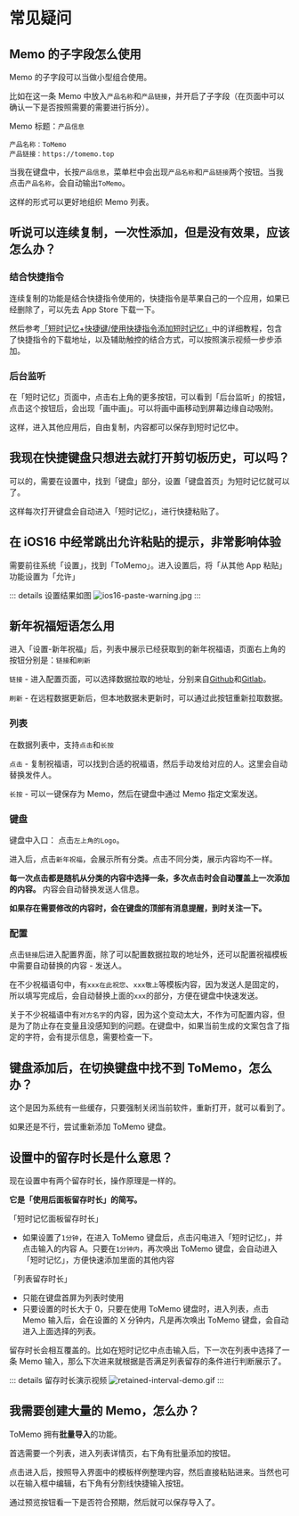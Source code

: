 # 常见疑问

## Memo 的子字段怎么使用

Memo 的子字段可以当做小型组合使用。

比如在这一条 Memo 中放入`产品名称`和`产品链接`，并开启了子字段（在页面中可以确认一下是否按照需要的需要进行拆分）。

Memo 标题：`产品信息`

```内容
产品名称：ToMemo
产品链接：https://tomemo.top
```

当我在键盘中，长按`产品信息`，菜单栏中会出现`产品名称`和`产品链接`两个按钮。当我点击`产品名称`，会自动输出`ToMemo`。

这样的形式可以更好地组织 Memo 列表。

## 听说可以连续复制，一次性添加，但是没有效果，应该怎么办？

### 结合快捷指令

连续复制的功能是结合快捷指令使用的，快捷指令是苹果自己的一个应用，如果已经删除了，可以先去 App Store 下载一下。

然后参考[「短时记忆+快捷键/使用快捷指令添加短时记忆」](/short-term-memory-advance/)中的详细教程，包含了快捷指令的下载地址，以及辅助触控的结合方式，可以按照演示视频一步步添加。

### 后台监听

在「短时记忆」页面中，点击右上角的更多按钮，可以看到「后台监听」的按钮，点击这个按钮后，会出现「画中画」。可以将画中画移动到屏幕边缘自动吸附。

这样，进入其他应用后，自由复制，内容都可以保存到短时记忆中。

## 我现在快捷键盘只想进去就打开剪切板历史，可以吗？

可以的，需要在设置中，找到「键盘」部分，设置「键盘首页」为短时记忆就可以了。

这样每次打开键盘会自动进入「短时记忆」，进行快捷粘贴了。

## 在 iOS16 中经常跳出允许粘贴的提示，非常影响体验

需要前往系统「设置」，找到「ToMemo」。进入设置后，将「从其他 App 粘贴」功能设置为「允许」

::: details 设置结果如图
![ios16-paste-warning.jpg](/images/questions/ios16-paste-warning.jpg)
:::

## 新年祝福短语怎么用

进入「设置-新年祝福」后，列表中展示已经获取到的新年祝福语，页面右上角的按钮分别是：`链接`和`刷新`

`链接` - 进入配置页面，可以选择数据拉取的地址，分别来自[Github](https://raw.iqiq.io/le0zh0u/ToMemo-doc/happynewyear-data/data/happy_newyear.json)和[Gitlab](https://gitlab.com/leozhou/ToMemo-doc/-/raw/happynewyear-data/data/happy_newyear.json)。

`刷新` - 在远程数据更新后，但本地数据未更新时，可以通过此按钮重新拉取数据。

### 列表

在数据列表中，支持`点击`和`长按`

`点击` - 复制祝福语，可以找到合适的祝福语，然后手动发给对应的人。这里会自动替换发件人。

`长按` - 可以一键保存为 Memo，然后在键盘中通过 Memo 指定文案发送。

### 键盘

键盘中入口： 点击`左上角的Logo`。

进入后，点击`新年祝福`，会展示所有分类。点击不同分类，展示内容均不一样。

**每一次点击都是随机从分类的内容中选择一条，多次点击时会自动覆盖上一次添加的内容。** 内容会自动替换发送人信息。

**如果存在需要修改的内容时，会在键盘的顶部有消息提醒，到时关注一下。**

### 配置

点击`链接`后进入配置界面，除了可以配置数据拉取的地址外，还可以配置祝福模板中需要自动替换的内容 - 发送人。

在不少祝福语句中，有`xxx在此祝您`、`xxx敬上`等模板内容，因为发送人是固定的，所以填写完成后，会自动替换上面的`xxx`的部分，方便在键盘中快速发送。

关于不少祝福语中有`对方名字`的内容，因为这个变动太大，不作为可配置内容，但是为了防止存在变量且没感知到的问题。在键盘中，如果当前生成的文案包含了指定的字符，会有提示信息，需要检查一下。

## 键盘添加后，在切换键盘中找不到 ToMemo，怎么办？

这个是因为系统有一些缓存，只要强制关闭当前软件，重新打开，就可以看到了。

如果还是不行，尝试重新添加 ToMemo 键盘。

## 设置中的留存时长是什么意思？

现在设置中有两个留存时长，操作原理是一样的。

**它是「使用后面板留存时长」的简写。**

「短时记忆面板留存时长」

- 如果设置了`1分钟`，在进入 ToMemo 键盘后，点击闪电进入「短时记忆」，并点击输入的内容 A。只要在`1分钟内`，再次唤出 ToMemo 键盘，会自动进入「短时记忆」，方便快速添加里面的其他内容

「列表留存时长」

- 只能在键盘首屏为列表时使用
- 只要设置的时长大于 0，只要在使用 ToMemo 键盘时，进入列表，点击 Memo 输入后，会在设置的 X 分钟内，凡是再次唤出 ToMemo 键盘，会自动进入上面选择的列表。

留存时长会相互覆盖的。比如在短时记忆中点击输入后，下一次在列表中选择了一条 Memo 输入，那么下次进来就根据是否满足列表留存的条件进行判断展示了。

::: details 留存时长演示视频
![retained-interval-demo.gif](/images/questions/retained-interval-demo.gif)
:::

## 我需要创建大量的 Memo，怎么办？

ToMemo 拥有**批量导入**的功能。

首选需要一个列表，进入列表详情页，右下角有批量添加的按钮。

点击进入后，按照导入界面中的模板样例整理内容，然后直接粘贴进来。当然也可以在输入框中编辑，右下角有分割线快捷输入按钮。

通过预览按钮看一下是否符合预期，然后就可以保存导入了。
